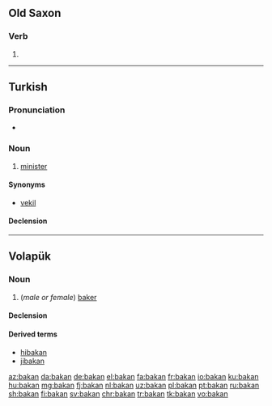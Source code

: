 ==Old Saxon==

===Verb===
{{osx-verb}}

# {{alternative form of|bakkan|lang=osx}}

----

==Turkish==

===Pronunciation===
* {{IPA|/bɑ.kɑn/|lang=tr}}

===Noun===
{{tr-noun|ı|lar}}

# [[minister]]

====Synonyms====
* [[vekil]]

====Declension====
{{tr-noun-c|ı|d|pred=+|poss=+}}

----

==Volapük==

===Noun===
{{vo-noun}}

# (''male or female'') [[baker]]

====Declension====
{{vo-decl-noun}}

====Derived terms====
* [[hibakan]]
* [[jibakan]]

[[az:bakan]]
[[da:bakan]]
[[de:bakan]]
[[el:bakan]]
[[fa:bakan]]
[[fr:bakan]]
[[io:bakan]]
[[ku:bakan]]
[[hu:bakan]]
[[mg:bakan]]
[[fj:bakan]]
[[nl:bakan]]
[[uz:bakan]]
[[pl:bakan]]
[[pt:bakan]]
[[ru:bakan]]
[[sh:bakan]]
[[fi:bakan]]
[[sv:bakan]]
[[chr:bakan]]
[[tr:bakan]]
[[tk:bakan]]
[[vo:bakan]]